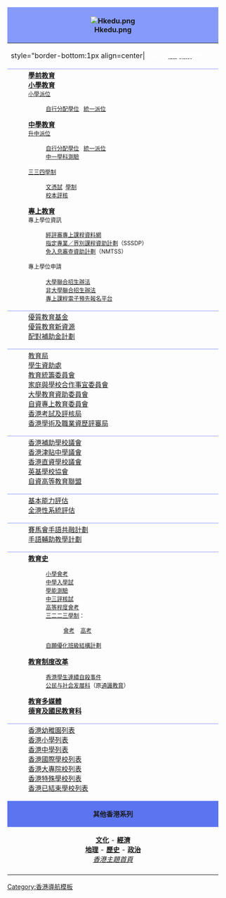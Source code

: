 {|width=200 cellpadding="2" cellspacing="0" style="float:right; margin: 0 0 1em 1em; border:1px solid #869AFC; clear:right;"
!style="border-top:1px solid #869AFC; background:#869AFC;"|
[[File:Hkedu.png]]
|-style="background:#5B74F0;"
|style="border-bottom:1px align=center|<small><span style="color:white;">本條目為'''[[香港教育|<span style="color:white;">香港教育</span>]]系列'''之一</span></small>
|-
|style="border-top:1px solid #869AFC; font-size:95%"|
: '''[[香港學前教育|學前教育]]'''
: '''[[香港小學教育|小學教育]]'''
: <small>[[香港小學學位分配辦法|小學派位]]</small>
:: <small>[[香港小學學位分配辦法#自行分配學位|自行分配學位]]&nbsp; &nbsp;[[香港小學學位分配辦法#統一派位|統一派位]]</small>
: '''[[香港中學教育|中學教育]]'''
: <small>[[香港中學學位分配辦法|升中派位]]</small>
:: <small>[[自行分配學位 (中學)|自行分配學位]]&nbsp; &nbsp;[[統一派位 (中學)|統一派位]]</small>
:: <small>[[香港學科測驗|中一學科測驗]]</small>
: <small>[[三三四學制]]</small>
:: <small>[[香港中學文憑考試|文憑試]]&nbsp; [[三三四高中教育改革|學制]]</small>
:: <small>[[校本評核]]</small>
: '''[[香港專上教育|專上教育]]'''
: <small>專上學位資訊</small>
::<small>[[經評審專上課程資料網]]</small>
::<small>[[指定專業／界別課程資助計劃]]（SSSDP）</small>
::<small>[[免入息審查資助計劃]]（NMTSS）</small>
: <small>專上學位申請</small>
::<small>[[大學聯合招生辦法]]</small>
::<small>[[非大學聯合招生辦法]]</small>
::<small>[[專上課程電子預先報名平台]]</small>
|-
|style="border-top:1px solid #869AFC; font-size:95%"|
: [[優質教育基金]]
: [[優質教育新資源]]
: [[配對補助金計劃]]
|-
|style="border-top:1px solid #869AFC; font-size:95%"|
: [[教育局 (香港)|教育局]]
: [[學生資助處]]
: [[教育統籌委員會]]
: [[家庭與學校合作事宜委員會]]
: [[大學教育資助委員會]]
: [[自資專上教育委員會]]
: [[香港考試及評核局]]
: [[香港學術及職業資歷評審局]]
|-
|style="border-top:1px solid #869AFC; font-size:95%"|
: [[香港補助學校議會]]
: [[香港津貼中學議會]]
: [[香港直資學校議會]]
: [[英基學校協會]]
: [[自資高等教育聯盟]]
|-
|style="border-top:1px solid #869AFC; font-size:95%"|
: [[基本能力評估]]
: [[全港性系統評估]]
|-
|style="border-top:1px solid #869AFC; font-size:95%"|
: [[賽馬會手語雙語共融教育計劃|賽馬會手語共融計劃]]
: [[手語輔助教學計劃]]
|-
|style="border-top:1px solid #869AFC; font-size:95%"|
: '''[[香港教育史|教育史]]'''
::<small>[[香港小學會考|小學會考]]</small>
::<small>[[香港中學入學考試|中學入學試]]</small>
::<small>[[香港學業能力測驗|學能測驗]]</small>
::<small>[[初中成績評核試|中三評核試]]</small>
::<small>[[香港高等程度會考|高等程度會考]]</small>
::<small>[[三二二三學制]]：</small>
:::<small>[[香港中學會考|會考]]&nbsp; &nbsp; [[香港高級程度會考|高考]]</small>
::<small>[[自願優化班級結構計劃]]</small>
: [[香港教育制度改革|'''教育制度改革''']]
::<small>[[香港學生連續自殺事件]]</small>
::<small>[[公民与社会发展科]]（原[[通識教育 (香港新高中科目)|通識教育]]）</small>
: [[教育電視_(香港電台)|'''教育多媒體''']]
: '''[[德育及國民教育科]]'''
|-
|style="border-top:1px solid #869AFC; font-size:95%"|
: [[香港幼稚園列表]]
: [[香港小學列表]]
: [[香港中學列表]]
: [[香港國際學校列表]]
: [[香港大專院校列表]]
: [[香港特殊學校列表]]
: [[香港已結束學校列表]]
|-
|style="border-top:1px solid #869AFC; font-size:95%; background:#5B74F0; text-align:center;"|
'''其他香港系列'''
|-
|style="border-top:1px solid #869AFC; font-size:95%; text-align:center;"|
'''[[香港文化|文化]]''' - '''[[香港經濟|經濟]]'''<br />
'''[[香港地理|地理]]''' - '''[[香港歷史|歷史]]''' - '''[[香港政治|政治]]'''<br />''[[Portal:香港|香港主題首頁]]''
|-style="text-align:right;"
| {{navbar|香港教育|mini=1}}
|}<noinclude>
[[Category:香港導航模板]]
[[Category:香港教育模板| ]]
</noinclude>